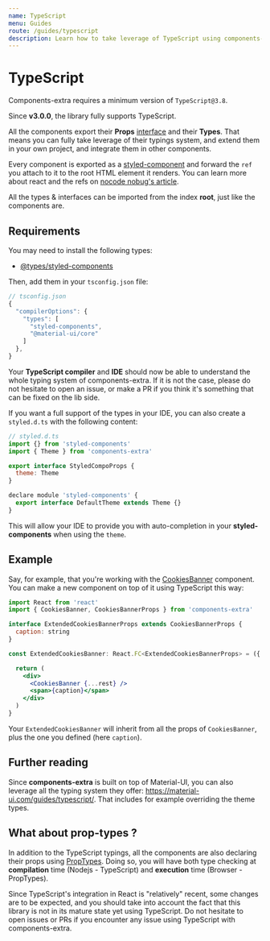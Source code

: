 ```yaml
---
name: TypeScript
menu: Guides
route: /guides/typescript
description: Learn how to take leverage of TypeScript using components-extra.
---
```


# TypeScript

Components-extra requires a minimum version of `TypeScript@3.8`.

Since **v3.0.0**, the library fully supports TypeScript. 

All the components export their **Props** [interface](https://www.typescriptlang.org/docs/handbook/interfaces.html)
and their **Types**. That means you can fully take leverage of their typings system, and extend them in your own project,
and integrate them in other components.

Every component is exported as a [styled-component](https://styled-components.com/) and forward the `ref` you attach to it
to the root HTML element it renders. You can learn more about react and the refs on [nocode nobug's article](https://nocode-nobug.com/what-is-hidden-behind-react-refs/).

All the types & interfaces can be imported from the index **root**, just like the components are.

## Requirements

You may need to install the following types:

- [@types/styled-components](https://www.npmjs.com/package/@types/styled-components)

Then, add them in your `tsconfig.json` file: 

```js
// tsconfig.json
{
  "compilerOptions": {
    "types": [
      "styled-components",
      "@material-ui/core"
    ]
  },
}
```

Your **TypeScript compiler** and **IDE** should now be able to understand the whole typing system of components-extra.
If it is not the case, please do not hesitate to open an issue, or make a PR if you think it's something that can be fixed
on the lib side.

If you want a full support of the types in your IDE, you can also create a `styled.d.ts` with
the following content:

```jsx
// styled.d.ts
import {} from 'styled-components'
import { Theme } from 'components-extra'

export interface StyledCompoProps {
  theme: Theme
}

declare module 'styled-components' {
  export interface DefaultTheme extends Theme {}
}
```

This will allow your IDE to provide you with auto-completion in your **styled-components** when using the `theme`.

## Example

Say, for example, that you're working with the [CookiesBanner](/components/cookies-banner) component. You
can make a new component on top of it using TypeScript this way:


```jsx
import React from 'react'
import { CookiesBanner, CookiesBannerProps } from 'components-extra'

interface ExtendedCookiesBannerProps extends CookiesBannerProps {
  caption: string
}

const ExtendedCookiesBanner: React.FC<ExtendedCookiesBannerProps> = ({ caption, ...rest }) => {

  return (
    <div>
      <CookiesBanner {...rest} />
      <span>{caption}</span>
    </div>
  )
}
```

Your `ExtendedCookiesBanner` will inherit from all the props of `CookiesBanner`, plus the one you defined (here `caption`).

## Further reading

Since **components-extra** is built on top of Material-UI, you can also leverage all the typing system they offer: https://material-ui.com/guides/typescript/.
That includes for example overriding the theme types.

## What about prop-types ?

In addition to the TypeScript typings, all the components are also declaring their props using [PropTypes](https://material-ui.com/guides/typescript/). Doing so,
you will have both type checking at **compilation** time (Nodejs - TypeScript) and **execution** time (Browser - PropTypes).

Since TypeScript's integration in React is "relatively" recent, some changes are to be expected, and you should take into account the fact that this library
is not in its mature state yet using TypeScript. Do not hesitate to open issues or PRs if you encounter any issue using TypeScript with components-extra.